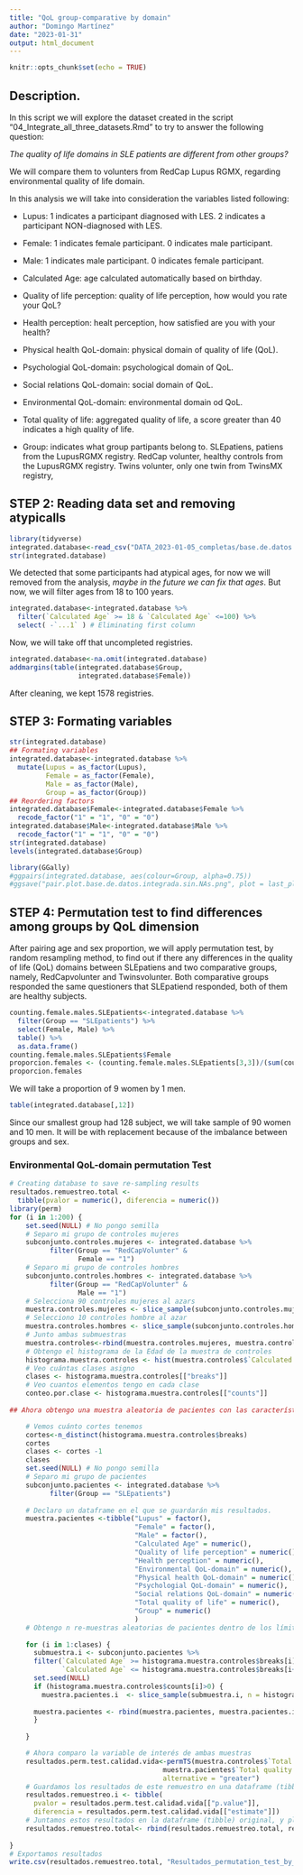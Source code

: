 ```yaml
---
title: "QoL group-comparative by domain"
author: "Domingo Martínez"
date: "2023-01-31"
output: html_document
---
```


```r
knitr::opts_chunk$set(echo = TRUE)
```

## Description.

In this script we will explore the dataset created in the script "04_Integrate_all_three_datasets.Rmd" to try to answer the following question:

*The quality of life domains in SLE patients are different from other groups?*

We will compare them to volunters from RedCap Lupus RGMX, regarding environmental quality of life domain.

In this analysis we will take into consideration the variables listed following:

- Lupus: 1 indicates a participant diagnosed with LES.
         2 indicates a participant NON-diagnosed with LES.  
         
- Female: 1 indicates female participant.
          0 indicates male participant.

- Male: 1 indicates male participant.
        0 indicates female participant.

- Calculated Age: age calculated automatically based on birthday.

- Quality of life perception: quality of life perception, how would you rate your QoL?

- Health perception: healt perception, how satisfied are you with your health?

- Physical health QoL-domain:  physical domain of quality of life (QoL).

- Psychologial QoL-domain: psychological domain of QoL.

- Social relations QoL-domain: social domain of QoL.

- Environmental QoL-domain: environmental domain od QoL.

- Total quality of life: aggregated quality of life, a score greater than 40 indicates a high quality of life.

- Group: indicates what group partipants belong to.
         SLEpatiens, patiens from the LupusRGMX registry.
         RedCap volunter, healthy controls from the LupusRGMX registry.
         Twins volunter, only one twin from TwinsMX registry,

## STEP 2: Reading data set and removing atypicalls
```r
library(tidyverse)
integrated.database<-read_csv("DATA_2023-01-05_completas/base.de.datos.integrada.csv")
str(integrated.database)
```
We detected that some participants had atypical ages, for now we will removed from the analysis, *maybe in the future we can fix that ages*. But now, we will filter ages from 18 to 100 years.

```r
integrated.database<-integrated.database %>%
  filter(`Calculated Age` >= 18 & `Calculated Age` <=100) %>%
  select( -`...1` ) # Eliminating first column
```

Now, we will take off that uncompleted registries.
```r
integrated.database<-na.omit(integrated.database)
addmargins(table(integrated.database$Group, 
                 integrated.database$Female))
```
After cleaning, we kept 1578 registries.

## STEP 3: Formating variables
```r
str(integrated.database)
## Formating variables
integrated.database<-integrated.database %>%
  mutate(Lupus = as_factor(Lupus),
         Female = as_factor(Female),
         Male = as_factor(Male),
         Group = as_factor(Group))
## Reordering factors
integrated.database$Female<-integrated.database$Female %>%
  recode_factor("1" = "1", "0" = "0")
integrated.database$Male<-integrated.database$Male %>%
  recode_factor("1" = "1", "0" = "0")
str(integrated.database)
levels(integrated.database$Group)
```

```r
library(GGally)
#ggpairs(integrated.database, aes(colour=Group, alpha=0.75))
#ggsave("pair.plot.base.de.datos.integrada.sin.NAs.png", plot = last_plot(), width = 60, height = 55, units = c("cm"), device = png, dpi = 300)
```

## STEP 4: Permutation test to find differences among groups by QoL dimension

After pairing age and sex proportion, we will apply permutation test, by random resampling method, to find out if there any differences in the quality of life (QoL) domains between SLEpatiens and two comparative groups, namely, RedCapvolunter and Twinsvolunter. Both comparative groups responded the same questioners that SLEpatiend responded, both of them are healthy subjects. 

```r
counting.female.males.SLEpatients<-integrated.database %>%
  filter(Group == "SLEpatients") %>%
  select(Female, Male) %>%
  table() %>%
  as.data.frame()
counting.female.males.SLEpatients$Female
proporcion.females <- (counting.female.males.SLEpatients[3,3])/(sum(counting.female.males.SLEpatients$Freq))
proporcion.females
```

We will take a proportion of 9 women by 1 men.

```r
table(integrated.database[,12])
```

Since our smallest group had 128 subject, we will take sample of 90 women and 10 men. It will be with replacement because of the imbalance between groups and sex.

### Environmental QoL-domain permutation Test

```r
# Creating database to save re-sampling results
resultados.remuestreo.total <- 
  tibble(pvalor = numeric(), diferencia = numeric())
library(perm)
for (i in 1:200) {
    set.seed(NULL) # No pongo semilla
    # Separo mi grupo de controles mujeres
    subconjunto.controles.mujeres <- integrated.database %>%
          filter(Group == "RedCapVolunter" &
                 Female == "1")
    # Separo mi grupo de controles hombres
    subconjunto.controles.hombres <- integrated.database %>%
          filter(Group == "RedCapVolunter" &
                 Male == "1")
    # Selecciona 90 controles mujeres al azars
    muestra.controles.mujeres <- slice_sample(subconjunto.controles.mujeres, n=90, replace = T)
    # Selecciono 10 controles hombre al azar
    muestra.controles.hombres <- slice_sample(subconjunto.controles.hombres, n=30, replace = T)
    # Junto ambas submuestras
    muestra.controles<-rbind(muestra.controles.mujeres, muestra.controles.hombres)
    # Obtengo el histograma de la Edad de la muestra de controles
    histograma.muestra.controles <- hist(muestra.controles$`Calculated Age`)
    # Veo cuántas clases asigno
    clases <- histograma.muestra.controles[["breaks"]]
    # Veo cuantos elementos tengo en cada clase
    conteo.por.clase <- histograma.muestra.controles[["counts"]]
  
## Ahora obtengo una muestra aleatoria de pacientes con las características de edad de la muestra de controles.  

    # Vemos cuánto cortes tenemos
    cortes<-n_distinct(histograma.muestra.controles$breaks)
    cortes
    clases <- cortes -1 
    clases
    set.seed(NULL) # No pongo semilla
    # Separo mi grupo de pacientes
    subconjunto.pacientes <- integrated.database %>%
          filter(Group == "SLEpatients") 
    
    # Declaro un dataframe en el que se guardarán mis resultados. 
    muestra.pacientes <-tibble("Lupus" = factor(),
                               "Female" = factor(),
                               "Male" = factor(),
                               "Calculated Age" = numeric(),
                               "Quality of life perception" = numeric(),
                               "Health perception" = numeric(),
                               "Environmental QoL-domain" = numeric(),
                               "Physical health QoL-domain" = numeric(),
                               "Psychologial QoL-domain" = numeric(),
                               "Social relations QoL-domain" = numeric(),
                               "Total quality of life" = numeric(),
                               "Group" = numeric()
                               )
    # Obtengo n re-muestras aleatorias de pacientes dentro de los límites de cada clase del grupo control.
    
    for (i in 1:clases) {
      submuestra.i <- subconjunto.pacientes %>%
      filter(`Calculated Age` >= histograma.muestra.controles$breaks[i] &
             `Calculated Age` <= histograma.muestra.controles$breaks[i+1])
      set.seed(NULL)
      if (histograma.muestra.controles$counts[i]>0) {
        muestra.pacientes.i  <- slice_sample(submuestra.i, n = histograma.muestra.controles$counts[i], replace = T)
        
      muestra.pacientes <- rbind(muestra.pacientes, muestra.pacientes.i)
      }
      
    }

    # Ahora comparo la variable de interés de ambas muestras
    resultados.perm.test.calidad.vida<-permTS(muestra.controles$`Total quality of life`,
                                      muestra.pacientes$`Total quality of life`,
                                      alternative = "greater")
    # Guardamos los resultados de este remuestro en una dataframe (tibble)
    resultados.remuestreo.i <- tibble(
      pvalor = resultados.perm.test.calidad.vida[["p.value"]],
      diferencia = resultados.perm.test.calidad.vida[["estimate"]])
    # Juntamos estos resultados en la dataframe (tibble) original, y planchamos la variable.
    resultados.remuestreo.total<- rbind(resultados.remuestreo.total, resultados.remuestreo.i)
     
}
# Exportamos resultados
write.csv(resultados.remuestreo.total, "Resultados_permutation_test_by_resampling/resultados.remuestreo.PermTest.totalQoL.csv")
```

